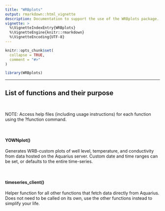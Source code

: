 ```yaml
---
title: "WRBplots"
output: rmarkdown::html_vignette
description: Documentation to support the use of the WRBplots package. This package contains functions for generating custom plots for the Water Resources Branch, including in the Groundwater, Hydrology, and Water Quality disciplines.
vignette: >
  %\VignetteIndexEntry{WRBplots}
  %\VignetteEngine{knitr::rmarkdown}
  %\VignetteEncoding{UTF-8}
---
```


```r
knitr::opts_chunk$set(
  collapse = TRUE,
  comment = "#>"
)
```

```r
library(WRBplots)
```

***

## List of functions and their purpose

&nbsp;

NOTE: Access help files (including usage instructions) for each function using the ?function command.

&nbsp;

#### YOWNplot()
Generates WRB-custom plots of well level, temperature, and conductivity from data hosted on the Aquarius server. Custom date and time ranges can be set, or defaults to the entire time-series.

&nbsp;

#### timeseries_client()
Helper function for all other functions that fetch data directly from Aquarius. Does not need to be called on its own, use the other functions instead to simplify your life.

&nbsp;

